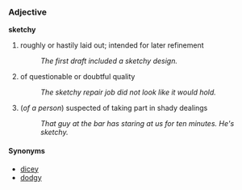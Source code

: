 ===Adjective===
'''sketchy'''
#roughly or hastily laid out; intended for later refinement
#:''The first draft included a sketchy design.''
#of questionable or doubtful quality
#:''The sketchy repair job did not look like it would hold.''
#(''of a person'') suspected of taking part in shady dealings
#:''That guy at the bar has staring at us for ten minutes.  He's sketchy.''

====Synonyms====
*[[dicey]]
*[[dodgy]]